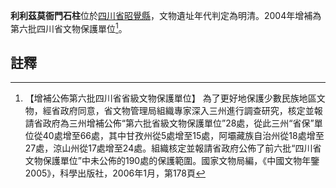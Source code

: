 {{msg:四川省文物保護單位
|名稱 = 利利茲莫衙門石柱
|編號 = 9
|圖片 = 
|級別 = S6A
|分類 = 
|時代 = 明清
|地点 = [[四川省|四川省]][[昭覺縣|昭覺縣]]
|坐標 =
|登錄 = 2004年
}}
'''利利茲莫衙門石柱'''位於[[四川省|四川省]][[昭覺縣|昭覺縣]]，文物遺址年代判定為明清。2004年增補為第六批四川省文物保護單位<ref>【增補公佈第六批四川省省級文物保護單位】  為了更好地保護少數民族地區文物，經省政府同意，省文物管理局組織專家深入三州進行調查研究，核定並報請省政府為三州增補公佈“第六批省級文物保護單位”28處，從此三州“省保”單位從40處增至66處，其中甘孜州從5處增至15處，阿壩藏族自治州從18處增至27處，涼山州從17處增至24處。組織核定並報請省政府公佈了前六批“四川省文物保護單位”中未公佈的190處的保護範圍。國家文物局編，《中國文物年鑒2005》，科學出版社，2006年1月，第178頁</ref>。
==註釋==
{{reflist}}
{{文物保護單位小作品}}